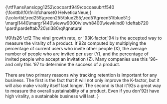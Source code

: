{\rtf1\ansi\ansicpg1252\cocoartf949\cocoasubrtf540
{\fonttbl\f0\fnil\fcharset0 HelveticaNeue;}
{\colortbl;\red255\green255\blue255;\red51\green51\blue51;}
\margl1440\margr1440\vieww9000\viewh8400\viewkind0
\deftab720
\pard\pardeftab720\sl380\ql\qnatural

\f0\fs26 \cf2 The viral growth rate, or \'93K-factor,\'94 is the accepted way to measure the virality of a product. It\'92s computed by multiplying the percentage of current users who invite other people (X), the average number of people who are invited per user (Y), and the percentage of invited people who accept an invitation (Z). Many companies use this \'96- and only this \'97 to determine the success of a product.\
\
There are two primary reasons why tracking retention is important for any business. The first is the fact that it will not only improve the K-factor, but it will also make virality itself last longer. The second is that it\'92s a great way to measure the overall sustainability of a product. Even if you don\'92t have high virality, a sustainable business will last.	}